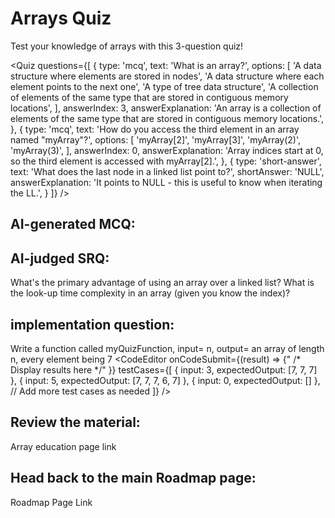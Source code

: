 

# Arrays Quiz

Test your knowledge of arrays with this 3-question quiz!

<Quiz
  questions={[
    {
      type: 'mcq',
      text: 'What is an array?',
      options: [
        'A data structure where elements are stored in nodes',
        'A data structure where each element points to the next one',
        'A type of tree data structure',
        'A collection of elements of the same type that are stored in contiguous memory locations',
      ],
      answerIndex: 3,
      answerExplanation: 'An array is a collection of elements of the same type that are stored in contiguous memory locations.',
    },
    {
      type: 'mcq',
      text: 'How do you access the third element in an array named "myArray"?',
      options: [
        'myArray[2]',
        'myArray[3]',
        'myArray(2)',
        'myArray(3)',
      ],
      answerIndex: 0,
      answerExplanation: 'Array indices start at 0, so the third element is accessed with myArray[2].',
    },
    {
      type: 'short-answer',
      text: 'What does the last node in a linked list point to?',
      shortAnswer: 'NULL',
      answerExplanation: 'It points to NULL - this is useful to know when iterating the LL.',
    }
  ]}
/>


## AI-generated MCQ:
<QuestionGenerator topic="linked lists" />


## AI-judged SRQ:
What's the primary advantage of using an array over a linked list?
<AIShortAnswer question="What's the primary advantage of using an array over a linked list?" />
What is the look-up time complexity in an array (given you know the index)?
<AIShortAnswer question="What is the look-up time complexity in an array (given you know the index)?" />


## implementation question:
Write a function called myQuizFunction, 
input= n, output= an array of length n, every element being 7
<CodeEditor
    onCodeSubmit={(result) => {" /* Display results here */" }}
    testCases={[
        { input: 3, expectedOutput: [7, 7, 7] },
        { input: 5, expectedOutput: [7, 7, 7, 6, 7] },
        { input: 0, expectedOutput: [] },
        // Add more test cases as needed
    ]}
/>



## Review the material:

<Link to="/arrays">Array education page link</Link>

## Head back to the main Roadmap page: 

<Link to="/roadmap">Roadmap Page Link</Link>
